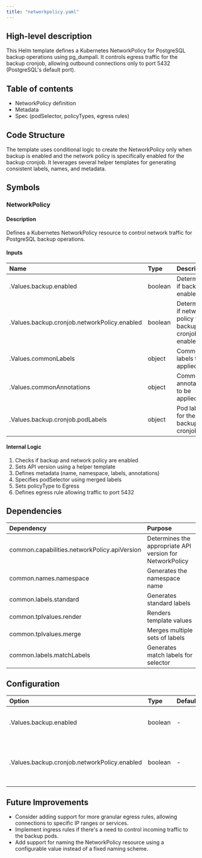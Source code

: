 ```yaml
---
title: "networkpolicy.yaml"
---
```


## High-level description
This Helm template defines a Kubernetes NetworkPolicy for PostgreSQL backup operations using pg_dumpall. It controls egress traffic for the backup cronjob, allowing outbound connections only to port 5432 (PostgreSQL's default port).

## Table of contents
- NetworkPolicy definition
- Metadata
- Spec (podSelector, policyTypes, egress rules)

## Code Structure
The template uses conditional logic to create the NetworkPolicy only when backup is enabled and the network policy is specifically enabled for the backup cronjob. It leverages several helper templates for generating consistent labels, names, and metadata.

## Symbols

### NetworkPolicy
#### Description
Defines a Kubernetes NetworkPolicy resource to control network traffic for PostgreSQL backup operations.

#### Inputs
| Name | Type | Description |
|:-----|:-----|:------------|
| .Values.backup.enabled | boolean | Determines if backup is enabled |
| .Values.backup.cronjob.networkPolicy.enabled | boolean | Determines if network policy for backup cronjob is enabled |
| .Values.commonLabels | object | Common labels to be applied |
| .Values.commonAnnotations | object | Common annotations to be applied |
| .Values.backup.cronjob.podLabels | object | Pod labels for the backup cronjob |

#### Internal Logic
1. Checks if backup and network policy are enabled
2. Sets API version using a helper template
3. Defines metadata (name, namespace, labels, annotations)
4. Specifies podSelector using merged labels
5. Sets policyType to Egress
6. Defines egress rule allowing traffic to port 5432

## Dependencies
| Dependency | Purpose |
|:-----------|:--------|
| common.capabilities.networkPolicy.apiVersion | Determines the appropriate API version for NetworkPolicy |
| common.names.namespace | Generates the namespace name |
| common.labels.standard | Generates standard labels |
| common.tplvalues.render | Renders template values |
| common.tplvalues.merge | Merges multiple sets of labels |
| common.labels.matchLabels | Generates match labels for selector |

## Configuration
| Option | Type | Default | Description |
|:-------|:-----|:--------|:------------|
| .Values.backup.enabled | boolean | - | Enables or disables backup functionality |
| .Values.backup.cronjob.networkPolicy.enabled | boolean | - | Enables or disables network policy for backup cronjob |

## Future Improvements
- Consider adding support for more granular egress rules, allowing connections to specific IP ranges or services.
- Implement ingress rules if there's a need to control incoming traffic to the backup pods.
- Add support for naming the NetworkPolicy resource using a configurable value instead of a fixed naming scheme.